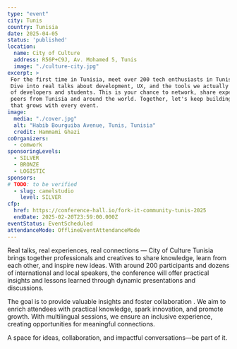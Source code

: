 ```yaml
---
type: "event"
city: Tunis
country: Tunisia
date: 2025-04-05
status: 'published'
location:
  name: City of Culture
  address: R56P+C9J, Av. Mohamed 5, Tunis
  image: "./culture-city.jpg"
excerpt: >
 For the first time in Tunisia, meet over 200 tech enthusiasts in Tunis for a Fork it! full-day event in Tunis.
 Dive into real talks about development, UX, and the tools we actually use while connecting with a vibrant community
 of developers and students. This is your chance to network, share experiences, and learn from inspiring experts and
 peers from Tunisia and around the world. Together, let's keep building a supportive, collaborative tech community.
 that grows with every event.
image:
  media: "./cover.jpg"
  alt: "Habib Bourguiba Avenue, Tunis, Tunisia"
  credit: Hammami Ghazi
coOrganizers:
  - comwork
sponsoringLevels:
  - SILVER
  - BRONZE
  - LOGISTIC
sponsors:
# TODO: to be verified
  - slug: camelstudio
    level: SILVER
cfp:
  href: https://conference-hall.io/fork-it-community-tunis-2025
  endDate: 2025-02-20T23:59:00.000Z
eventStatus: EventScheduled
attendanceMode: OfflineEventAttendanceMode
---
```



Real talks, real experiences, real connections — City of Culture Tunisia brings together professionals and creatives to share knowledge,
learn from each other, and inspire new ideas. With around 200 participants and dozens of international and local speakers, the conference
will offer practical insights and lessons learned through dynamic presentations and discussions.

The goal is to provide valuable insights and foster collaboration . We aim to enrich attendees with practical knowledge,
spark innovation, and promote growth. With multilingual sessions, we ensure an inclusive experience, creating opportunities for meaningful
connections.

A space for ideas, collaboration, and impactful conversations—be part of it.

